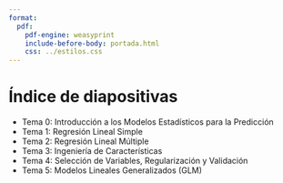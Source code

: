 ```yaml
---
format:
  pdf:
    pdf-engine: weasyprint
    include-before-body: portada.html
    css: ../estilos.css
---
```


# Índice de diapositivas

- Tema 0: Introducción a los Modelos Estadísticos para la Predicción
- Tema 1: Regresión Lineal Simple  
- Tema 2: Regresión Lineal Múltiple
- Tema 3: Ingeniería de Características
- Tema 4: Selección de Variables, Regularización y Validación
- Tema 5: Modelos Lineales Generalizados (GLM)